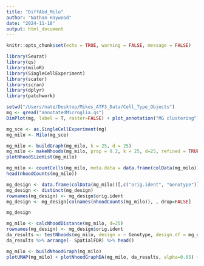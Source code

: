 ```yaml
---
title: "DiffAbd_Milo"
author: "Nathan Haywood"
date: "2024-11-18"
output: html_document
---
```


```r
knitr::opts_chunk$set(echo = TRUE, warning = FALSE, message = FALSE)
```

```r
library(Seurat)
library(qs)
library(miloR)
library(SingleCellExperiment)
library(scater)
library(scran)
library(dplyr)
library(patchwork)
```


```r
setwd("/Users/nate/Desktop/Mikes_ATF3_Data/Cell_Type_Objects")
mg <- qread("annotatedMicroglia.qs")
DimPlot(mg, label = T, raster=FALSE) + plot_annotation("MG clustering")

mg_sce <- as.SingleCellExperiment(mg)
mg_milo <- Milo(mg_sce)
```

```r
mg_milo <- buildGraph(mg_milo, k = 25, d = 25)
mg_milo <- makeNhoods(mg_milo, prop = 0.2, k = 25, d=25, refined = TRUE)
plotNhoodSizeHist(mg_milo)
```


```r
mg_milo <- countCells(mg_milo, meta.data = data.frame(colData(mg_milo)), sample="orig.ident")
head(nhoodCounts(mg_milo))
```

```r
mg_design <- data.frame(colData(mg_milo))[,c("orig.ident", "Genotype")]
mg_design <- distinct(mg_design)
rownames(mg_design) <- mg_design$orig.ident
mg_design <- mg_design[colnames(nhoodCounts(mg_milo)), , drop=FALSE]

mg_design
```


```r
mg_milo <- calcNhoodDistance(mg_milo, d=25)
rownames(mg_design) <- mg_design$orig.ident
da_results <- testNhoods(mg_milo, design = ~ Genotype, design.df = mg_design)
da_results %>% arrange(- SpatialFDR) %>% head()
```


```r
mg_milo <- buildNhoodGraph(mg_milo)
plotUMAP(mg_milo) + plotNhoodGraphDA(mg_milo, da_results, alpha=0.05) + plot_layout(guides="collect")
```











